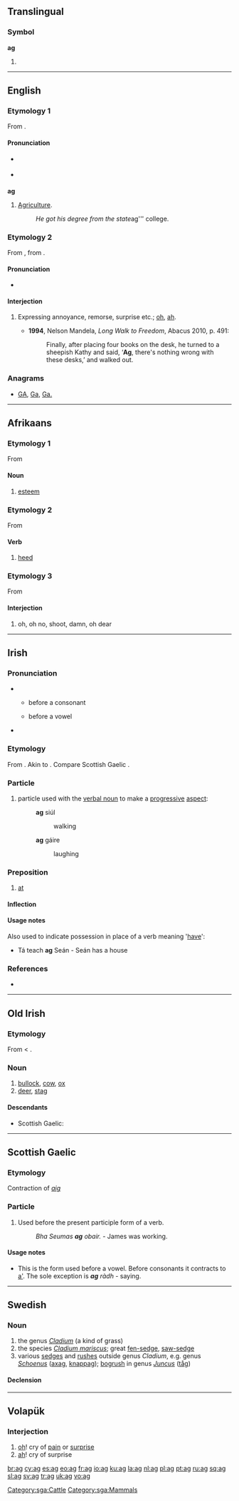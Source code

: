 {{also|Appendix:Variations of "ag"}}
==Translingual==

===Symbol===
'''ag'''

# {{SI-unit-abb|atto|gram|[[mass]]}}

----

==English==
===Etymology 1===
From {{term|agriculture}}.

====Pronunciation====
* {{a|UK}} {{IPA|/aɡ/}}
* {{rhymes|æɡ}}

===={{abbreviation}}====
'''ag'''

# [[agriculture|Agriculture]].
#: ''He got his degree from the state ''ag''' college.

===Etymology 2===
From {{etyl|af}} {{term|ag|lang=af}}, from {{etyl|nl}} {{term|ach|lang=nl}}.

====Pronunciation====
* {{a|UK}} {{IPA|/ax/}}

====Interjection====
{{en-interj}}

# {{South Africa}} Expressing annoyance, remorse, surprise etc.; [[oh]], [[ah]].
#* '''1994''', Nelson Mandela, ''Long Walk to Freedom'', Abacus 2010, p. 491:
#*: Finally, after placing four books on the desk, he turned to a sheepish Kathy and said, ‘'''Ag''', there's nothing wrong with these desks,’ and walked out.

===Anagrams===
* [[GA#English|GA]], [[Ga#English|Ga]], [[Ga.#English|Ga.]]

----

==Afrikaans==

===Etymology 1===
From {{etyl|nl|af}} {{term|acht||lang=nl}}

====Noun====
{{head|af|noun}}

# [[esteem]]

===Etymology 2===
From {{etyl|nl|af}} {{term|achten||lang=nl}}

====Verb====
{{head|af|verb}}

# [[heed]]

===Etymology 3===
From {{etyl|nl|af}} {{term|ach||lang=nl}}

====Interjection====
{{head|af|interjection}}

# oh, oh no, shoot, damn, oh dear

----

==Irish==

===Pronunciation===
* {{sense|particle}}
** {{IPA|lang=ga|[ə]}} before a consonant
** {{IPA|lang=ga|[əɡ]|[əɟ]}} before a vowel
* {{sense|preposition}} {{IPA|lang=ga|[ɛɟ]}}

===Etymology===
From {{etyl|sga|ga}} {{term|oc|lang=sga}}. Akin to {{l|ga|agus}}. Compare Scottish Gaelic {{l|gd|aig}}.

===Particle===
{{head|ga|particle}}

# particle used with the [[verbal noun]] to make a [[progressive]] [[aspect]]:
#: '''ag''' siúl
#:: walking
#: '''ag''' gáire
#:: laughing

===Preposition===
{{ga-prep}}

# [[at]]

====Inflection====
{{ga-prep-infl
|1sg = agam
|2sg = agat
|3sgm = aige
|3sgmem = aigesean
|3sgf = aici
|1pl = againn
|2pl = agaibh
|3pl = acu
}}

====Usage notes====
Also used to indicate possession in place of a verb meaning '[[have]]':
* Tá teach '''ag''' Seán - Seán has a house

===References===
* {{R:MacBain}}

----

==Old Irish==

===Etymology===
From {{proto|Celtic|agos|cow|lang=sga}} < {{proto|Indo-European|h₂eg'Ho|lang=sga}}.

===Noun===
{{head|sga|noun|g=n}}

# [[bullock]], [[cow]], [[ox]]
# [[deer]], [[stag]]

====Descendants====
* Scottish Gaelic: {{l|gd|agh}}

[[Category:sga:Cattle]]
[[Category:sga:Mammals]]

----

==Scottish Gaelic==

===Etymology===
Contraction of ''[[aig]]''

===Particle===
{{head|gd|particle}}

# Used before the present participle form of a verb.
#: ''Bha Seumas '''ag''' obair.'' - James was working.

====Usage notes====
* This is the form used before a vowel. Before consonants it contracts to [[a']]. The sole exception is '''''ag''' ràdh'' - saying.

----

==Swedish==
{{wikipedia|lang=sv|Agar (släkte)}}
{{wikipedia|lang=sv|Ag (växt)}}

===Noun===
{{sv-noun|g=c}}

# the genus ''[[Cladium]]'' (a kind of grass)
# the species ''[[Cladium mariscus]]''; great [[fen-sedge]], [[saw-sedge]]
# various [[sedge]]s and [[rush]]es outside genus ''Cladium'', e.g. genus ''[[Schoenus]]'' ([[axag]], [[knappag]]); [[bogrush]] in genus ''[[Juncus]]'' ([[tåg]])

====Declension====
{{sv-noun-reg-ar}}

----

==Volapük==

===Interjection===
{{head|vo|interjection|head=ag!}}

# [[oh]]! cry of [[pain]] or [[surprise]]
# [[ah]]! cry of surprise

[[br:ag]]
[[cy:ag]]
[[es:ag]]
[[eo:ag]]
[[fr:ag]]
[[io:ag]]
[[ku:ag]]
[[la:ag]]
[[nl:ag]]
[[pl:ag]]
[[pt:ag]]
[[ru:ag]]
[[sq:ag]]
[[sl:ag]]
[[sv:ag]]
[[tr:ag]]
[[uk:ag]]
[[vo:ag]]